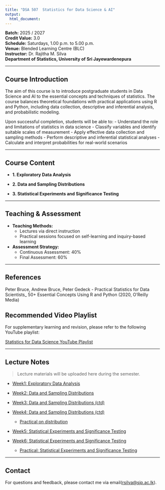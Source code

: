 ```yaml
---
title: "DSA 507  Statistics for Data Science & AI"
output: 
  html_document:
---
```


**Batch:** 2025 / 2027\
**Credit Value:** 3.0\
**Schedule:** Saturdays, 1.00 p.m. to 5.00 p.m.\
**Venue:** Blended Learning Centre (BLC)\
**Instructor:** Dr. Rajitha M. Silva\
**Department of Statistics, University of Sri Jayewardenepura**

------------------------------------------------------------------------

## Course Introduction

The aim of this course is to introduce postgraduate students in Data Science and AI to the essential concepts and techniques of statistics. The course balances theoretical foundations with practical applications using R and Python, including data collection, descriptive and inferential analysis, and probabilistic modeling.

Upon successful completion, students will be able to: - Understand the role and limitations of statistics in data science - Classify variables and identify suitable scales of measurement - Apply effective data collection and sampling methods - Perform descriptive and inferential statistical analyses - Calculate and interpret probabilities for real-world scenarios

------------------------------------------------------------------------

## Course Content

-   **1. Exploratory Data Analysis**

-   **2. Data and Sampling Distributions**

-   **3. Statistical Experiments and Significance Testing**

------------------------------------------------------------------------

## Teaching & Assessment

-   **Teaching Methods:**
    -   Lectures via direct instruction\
    -   Practical sessions focused on self-learning and inquiry-based learning
-   **Assessment Strategy:**
    -   Continuous Assessment: 40%\
    -   Final Assessment: 60%

------------------------------------------------------------------------

## References

Peter Bruce, Andrew Bruce, Peter Gedeck - Practical Statistics for Data Scientists\_ 50+ Essential Concepts Using R and Python (2020, O'Reilly Media)

## Recommended Video Playlist

For supplementary learning and revision, please refer to the following YouTube playlist:

[Statistics for Data Science YouTube Playlist](https://youtube.com/playlist?list=PL-u09-6gP5ZNd6AhULnQHr6ZsF15qy4D0&feature=shared)

------------------------------------------------------------------------

## Lecture Notes

> Lecture materials will be uploaded here during the semester.

-   [Week1: Exploratory Data Analysis](chapter1_notes.html)

-   [Week2: Data and Sampling Distributions](chapter2.html)

-   [Week3: Data and Sampling Distributions (ctd)](chapter2_rest1.html)

-   [Week4: Data and Sampling Distributions (ctd)](chapter2_rest2.html)

    -   [Practical on distribution](practical_on_dist_r.html)

-   [Week5: Statistical Experiments and Significance Testing](chapter3_one.html)

-   [Week6: Statistical Experiments and Significance Testing](chapter3_two.html)

    -   [Practical: Statistical Experiments and Significance Testing](chapter3_two_practical.html)

------------------------------------------------------------------------

## Contact

For questions and feedback, please contact me via email([rsilva\@sjp.ac.lk](mailto:rsilva@sjp.ac.lk){.email}).
